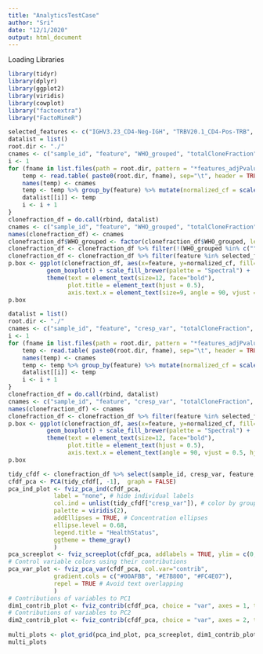 ```yaml
---
title: "AnalyticsTestCase"
author: "Sri"
date: "12/1/2020"
output: html_document
---
```


Loading Libraries

```r
library(tidyr)
library(dplyr)
library(ggplot2)
library(viridis)
library(cowplot)
library("factoextra")
library("FactoMineR")
```

```r
selected_features <- c("IGHV3.23_CD4-Neg-IGH", "TRBV20.1_CD4-Pos-TRB", "TRBJ2.1_CD4-Neg-TRB", "TRBV10.3:TRBJ2.2_CD4-Neg-TRB", "TRBV3.1:TRBJ2.5_CD4-Pos-TRB", "TRDV2:TRDJ1_CD4-Neg-TRD", "TRBV6.4:TRBJ2.1_CD4-Neg-TRB")
datalist = list()
root.dir <- "./"
cnames <- c("sample_id", "feature", "WHO_grouped", "totalCloneFraction", "age", "gender")
i <- 1
for (fname in list.files(path = root.dir, pattern = "*features_adjPvalue_WHO_grouped.tsv")) {
    temp <- read.table( paste0(root.dir, fname), sep="\t", header = TRUE )
    names(temp) <- cnames
    temp <- temp %>% group_by(feature) %>% mutate(normalized_cf = scale(totalCloneFraction))
    datalist[[i]] <- temp
    i <- i + 1
}
clonefraction_df = do.call(rbind, datalist)
cnames <- c("sample_id", "feature", "WHO_grouped", "totalCloneFraction", "age", "gender", "normalized_cf")
names(clonefraction_df) <- cnames
clonefraction_df$WHO_grouped <- factor(clonefraction_df$WHO_grouped, levels = c("","Healthy","Mild","Moderate","Severe","Deceased"))
clonefraction_df <- clonefraction_df %>% filter(!(WHO_grouped %in% c("")))
clonefraction_df <- clonefraction_df %>% filter(feature %in% selected_features)
p.box <- ggplot(clonefraction_df, aes(x=feature, y=normalized_cf, fill=WHO_grouped)) +
           geom_boxplot() + scale_fill_brewer(palette = "Spectral") +
           theme(text = element_text(size=12, face="bold"), 
                 plot.title = element_text(hjust = 0.5),
                 axis.text.x = element_text(size=9, angle = 90, vjust = 0.5, hjust=1))
p.box

```

```r
datalist = list()
root.dir <- "./"
cnames <- c("sample_id", "feature", "cresp_var", "totalCloneFraction", "age", "gender")
i <- 1
for (fname in list.files(path = root.dir, pattern = "*features_adjPvalue.tsv")) {
    temp <- read.table( paste0(root.dir, fname), sep="\t", header = TRUE )
    names(temp) <- cnames
    temp <- temp %>% group_by(feature) %>% mutate(normalized_cf = scale(totalCloneFraction))
    datalist[[i]] <- temp
    i <- i + 1
}
clonefraction_df = do.call(rbind, datalist)
cnames <- c("sample_id", "feature", "cresp_var", "totalCloneFraction", "age", "gender", "normalized_cf")
names(clonefraction_df) <- cnames
clonefraction_df <- clonefraction_df %>% filter(feature %in% selected_features)
p.box <- ggplot(clonefraction_df, aes(x=feature, y=normalized_cf, fill=cresp_var)) +
           geom_boxplot() + scale_fill_brewer(palette = "Spectral") +
           theme(text = element_text(size=12, face="bold"), 
                 plot.title = element_text(hjust = 0.5),
                 axis.text.x = element_text(angle = 90, vjust = 0.5, hjust=1))
p.box

```

```r
tidy_cfdf <- clonefraction_df %>% select(sample_id, cresp_var, feature, totalCloneFraction) %>% spread(feature, totalCloneFraction) %>% filter(sample_id != "p093n01") %>% select(-c(sample_id))
cfdf_pca <- PCA(tidy_cfdf[, -1],  graph = FALSE)
pca_ind_plot <- fviz_pca_ind(cfdf_pca,
             label = "none", # hide individual labels
             col.ind = unlist(tidy_cfdf["cresp_var"]), # color by groups
             palette = viridis(2),
             addEllipses = TRUE, # Concentration ellipses
             ellipse.level = 0.68,
             legend.title = "HealthStatus",
             ggtheme = theme_gray()
             )
pca_screeplot <- fviz_screeplot(cfdf_pca, addlabels = TRUE, ylim = c(0, 50))
# Control variable colors using their contributions
pca_var_plot <- fviz_pca_var(cfdf_pca, col.var="contrib",
             gradient.cols = c("#00AFBB", "#E7B800", "#FC4E07"),
             repel = TRUE # Avoid text overlapping
             )
# Contributions of variables to PC1
dim1_contrib_plot <- fviz_contrib(cfdf_pca, choice = "var", axes = 1, top = 10)
# Contributions of variables to PC2
dim2_contrib_plot <- fviz_contrib(cfdf_pca, choice = "var", axes = 2, top = 10)
  
multi_plots <- plot_grid(pca_ind_plot, pca_screeplot, dim1_contrib_plot, dim2_contrib_plot, pca_var_plot, nrow=3)
multi_plots
```